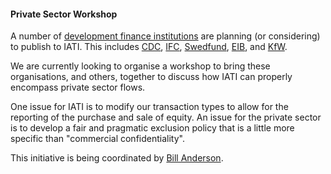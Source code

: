 ====Private Sector Workshop====

A number of [[http://en.wikipedia.org/wiki/Development_finance_institution|development finance institutions]] are planning (or considering) to publish to IATI. This includes [[http://www.cdcgroup.com/|CDC]], [[http://www.ifc.org|IFC]], [[http://www.swedfund.se/en/|Swedfund]], [[http://www.eib.org/|EIB]], and [[http://www.kfw.de/kfw/en/Development_Finance/index.jsp|KfW]].

We are currently looking to organise a workshop to bring these organisations, and others, together to discuss how IATI can properly encompass private sector flows.

One issue for IATI is to modify our transaction types to allow for the reporting of the purchase and sale of equity. An issue for the private sector is to develop a fair and pragmatic exclusion policy that is a little more specific than "commercial confidentiality".

This initiative is being coordinated by [[community:user:bill.anderson|Bill Anderson]].